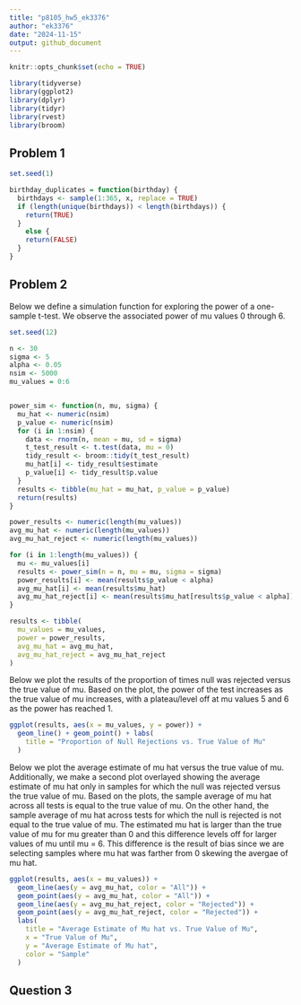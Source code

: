 ```yaml
---
title: "p8105_hw5_ek3376"
author: "ek3376"
date: "2024-11-15"
output: github_document
---
```


```r
knitr::opts_chunk$set(echo = TRUE)
```

```r
library(tidyverse)
library(ggplot2)
library(dplyr)
library(tidyr)
library(rvest)
library(broom)
```

## Problem 1

```r
set.seed(1)

birthday_duplicates = function(birthday) {
  birthdays <- sample(1:365, x, replace = TRUE)
  if (length(unique(birthdays)) < length(birthdays)) {
    return(TRUE)
  }
    else {
    return(FALSE)  
  }
}
```


## Problem 2

Below we define a simulation function for exploring the power of a one-sample t-test. We observe the associated power of mu values 0 through 6.

```r
set.seed(12)

n <- 30
sigma <- 5
alpha <- 0.05
nsim <- 5000
mu_values = 0:6


power_sim <- function(n, mu, sigma) {
  mu_hat <- numeric(nsim)
  p_value <- numeric(nsim)
  for (i in 1:nsim) {
    data <- rnorm(n, mean = mu, sd = sigma)
    t_test_result <- t.test(data, mu = 0)
    tidy_result <- broom::tidy(t_test_result) 
    mu_hat[i] <- tidy_result$estimate
    p_value[i] <- tidy_result$p.value
  }
  results <- tibble(mu_hat = mu_hat, p_value = p_value)
  return(results)
}

power_results <- numeric(length(mu_values))
avg_mu_hat <- numeric(length(mu_values))
avg_mu_hat_reject <- numeric(length(mu_values))

for (i in 1:length(mu_values)) {
  mu <- mu_values[i]
  results <- power_sim(n = n, mu = mu, sigma = sigma)
  power_results[i] <- mean(results$p_value < alpha)
  avg_mu_hat[i] <- mean(results$mu_hat)
  avg_mu_hat_reject[i] <- mean(results$mu_hat[results$p_value < alpha])
}

results <- tibble(
  mu_values = mu_values, 
  power = power_results,
  avg_mu_hat = avg_mu_hat,
  avg_mu_hat_reject = avg_mu_hat_reject
)
```

Below we plot the results of the proportion of times null was rejected versus the true value of mu. Based on the plot, the power of the test increases as the true value of mu increases, with a plateau/level off at mu values 5 and 6 as the power has reached 1.

```r
ggplot(results, aes(x = mu_values, y = power)) + 
  geom_line() + geom_point() + labs(
    title = "Proportion of Null Rejections vs. True Value of Mu"
  ) 
```

Below we plot the average estimate of mu hat versus the true value of mu. Additionally, we make a second plot overlayed showing the average estimate of mu hat only in samples for which the null was rejected versus the true value of mu. Based on the plots, the sample average of mu hat across all tests is equal to the true value of mu. On the other hand, the sample average of mu hat across tests for which the null is rejected is not equal to the true value of mu. The estimated mu hat is larger than the true value of mu for mu greater than 0 and this difference levels off for larger values of mu until mu = 6. This difference is the result of bias since we are selecting samples where mu hat was farther from 0 skewing the avergae of mu hat. 

```r
ggplot(results, aes(x = mu_values)) + 
  geom_line(aes(y = avg_mu_hat, color = "All")) + 
  geom_point(aes(y = avg_mu_hat, color = "All")) + 
  geom_line(aes(y = avg_mu_hat_reject, color = "Rejected")) + 
  geom_point(aes(y = avg_mu_hat_reject, color = "Rejected")) + 
  labs(
    title = "Average Estimate of Mu hat vs. True Value of Mu",
    x = "True Value of Mu",
    y = "Average Estimate of Mu hat",
    color = "Sample"
  )

```

## Question 3